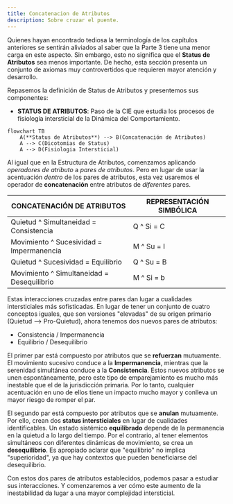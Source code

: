 ```yaml
---
title: Concatenacion de Atributos
description: Sobre cruzar el puente.
---
```


Quienes hayan encontrado tediosa la terminología de los capítulos anteriores se sentirán aliviados al saber que la Parte 3 tiene una menor carga en este aspecto. Sin embargo, esto no significa que el **Status de Atributos** sea menos importante. De hecho, esta sección presenta un conjunto de axiomas muy controvertidos que requieren mayor atención y desarrollo.

Repasemos la definición de Status de Atributos y presentemos sus componentes:

- **STATUS DE ATRIBUTOS**: Paso de la CIE que estudia los procesos de fisiología intersticial de la Dinámica del Comportamiento.

```mermaid
flowchart TB
    A(**Status de Atributos**) --> B(Concatenación de Atributos)
    A --> C(Dicotomias de Status)
    A --> D(Fisiologia Intersticial)
```

Al igual que en la Estructura de Atributos, comenzamos aplicando *operadores de atributo* a *pares de atributos*. Pero en lugar de usar la acentuación *dentro* de los pares de atributos, esta vez usaremos el operador de **concatenación** entre atributos de *diferentes* pares.

| **CONCATENACIÓN DE ATRIBUTOS** | **REPRESENTACIÓN SIMBÓLICA** |
| --- | --- |
| Quietud ^ Simultaneidad = Consistencia | Q ^ Si = C |
| Movimiento ^ Sucesividad = Impermanencia | M ^ Su = I |
| Quietud ^ Sucesividad = Equilibrio | Q ^ Su = B |
| Movimiento ^ Simultaneidad = Desequilibrio | M ^ Si = b |

Estas interacciones cruzadas entre pares dan lugar a cualidades intersticiales más sofisticadas. En lugar de tener un conjunto de cuatro conceptos iguales, que son versiones "elevadas" de su origen primario (Quietud --> Pro-Quietud), ahora tenemos dos nuevos pares de atributos:

- Consistencia / Impermanencia
- Equilibrio / Desequilibrio

El primer par está compuesto por atributos que se **refuerzan** mutuamente. El movimiento sucesivo conduce a la **Impermanencia**, mientras que la serenidad simultánea conduce a la **Consistencia**. Estos nuevos atributos se unen espontáneamente, pero este tipo de emparejamiento es mucho más inestable que el de la jurisdicción primaria. Por lo tanto, cualquier acentuación en uno de ellos tiene un impacto mucho mayor y conlleva un mayor riesgo de romper el par.

El segundo par está compuesto por atributos que se **anulan** mutuamente. Por ello, crean dos **status intersticiales** en lugar de cualidades identificables. Un estado sistémico **equilibrado** depende de la permanencia en la quietud a lo largo del tiempo. Por el contrario, al tener elementos simultáneos con diferentes dinámicas de movimiento, se crea un **desequilibrio**. Es apropiado aclarar que "equilibrio" no implica "superioridad", ya que hay contextos que pueden beneficiarse del desequilibrio.

Con estos dos pares de atributos establecidos, podemos pasar a estudiar sus interacciones. Y comenzaremos a ver cómo este aumento de la inestabilidad da lugar a una mayor complejidad intersticial.